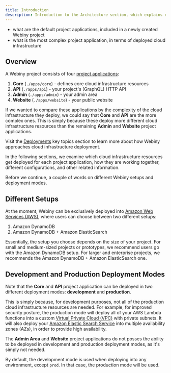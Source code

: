 ```yaml
---
title: Introduction
description: Introduction to the Architecture section, which explains everything related to the cloud infrastructure Webiny relies on.
---
```



<Alert type="success" title="What you’ll learn">

- what are the default project applications, included in a newly created Webiny project
- what is the most complex project application, in terms of deployed cloud infrastructure

</Alert>

## Overview

A Webiny project consists of four [project applications](../core-development-concepts/project-organization/project-applications):

1. **Core** (`./apps/core`) - defines core cloud infrastructure resources
1. **API** (`./apps/api`) - your project's (GraphQL) HTTP API
2. **Admin** (`./apps/admin`) - your admin area
3. **Website** (`./apps/website`) - your public website

If we wanted to compare these applications by the complexity of the cloud infrastructure they deploy, we could say that **Core** and **API** are the more complex ones. This is simply because these deploy more different cloud infrastructure resources than the remaining **Admin** and **Website** project applications.

<Alert type="info">

Visit the [Deployments](../infrastructure/basics/introduction) key topics section to learn more about how Webiny approaches cloud infrastructure deployment.

</Alert>

In the following sections, we examine which cloud infrastructure resources get deployed for each project application, how they are working together, different configurations, and other related information.

Before we continue, a couple of words on different Webiny setups and deployment modes.

## Different Setups

At the moment, Webiny can be exclusively deployed into [Amazon Web Services (AWS)](https://aws.amazon.com/), where users can choose between two different setups:

1. Amazon DynamoDB
2. Amazon DynamoDB + Amazon ElasticSearch

Essentially, the setup you choose depends on the size of your project. For small and medium-sized projects or prototypes, we recommend users go with the Amazon DynamoDB setup. For larger and enterprise projects, we recommends the Amazon DynamoDB + Amazon ElasticSearch one.  

## Development and Production Deployment Modes

Note that the **Core** and **API** project application can be deployed in two different deployment modes: **development** and **production**.

This is simply because, for development purposes, not all of the production cloud infrastructure resources are needed. For example, for improved security posture, the production mode will deploy all of your AWS Lambda functions into a custom [Virtual Private Cloud (VPC)](https://aws.amazon.com/vpc/) with private subnets. It will also deploy your [Amazon Elastic Search Service](https://aws.amazon.com/elasticsearch-service/) into multiple availability zones (AZs), in order to provide high availability.

<Alert type="info">

The **Admin Area** and **Website** project applications do not posses the ability to be deployed in development and production deployment modes, as it's simply not needed.

</Alert>

By default, the development mode is used when deploying into any environment, except `prod`. In that case, the production mode will be used.
